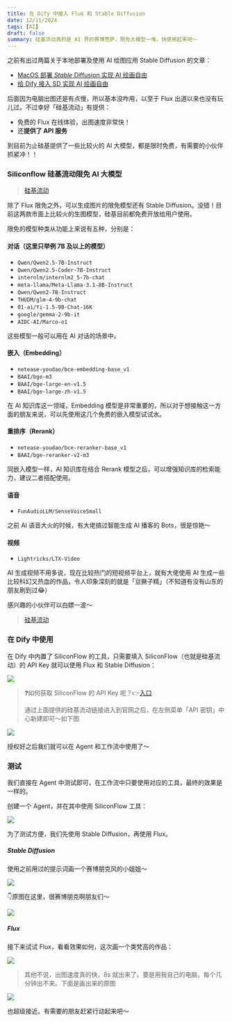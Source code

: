 ```yaml
---
title: 在 Dify 中接入 Flux 和 Stable Diffusion
date: 12/11/2024
tags: [AI]
draft: false
summary: 硅基流动真的是 AI 界的赛博菩萨，限免大模型一堆，快使用起来吧～
---
```


之前有出过两篇关于本地部署及使用 AI 绘图应用 Stable Diffusion 的文章：

*   [MacOS 部署 *Stable* Diffusion 实现 AI 绘画自由](https://mp.weixin.qq.com/s/JZ6Hflg6-ZcYbRYGrcfabw)
*   [给 Dify 接入 SD 实现 AI 绘画自由](https://mp.weixin.qq.com/s/vIUycZfhlFTGhhSSDcUJ6g)

后面因为电脑出图还是有点慢，所以基本没咋用，以至于 Flux 出道以来也没有玩儿过。不过幸好「硅基流动」有提供：

*   免费的 Flux 在线体验，出图速度非常快！
*   还**提供了 API 服务**

到目前为止硅基提供了一些比较火的 AI 大模型，都是限时免费，有需要的小伙伴抓紧冲！！

### Siliconflow 硅基流动限免 AI 大模型

> [硅基流动](https://cloud.siliconflow.cn/i/vhHfOKhq)

除了 Flux 限免之外，可以生成图片的限免模型还有 Stable Diffusion。没错！目前这两款市面上比较火的生图模型，硅基目前都免费开放给用户使用。

限免的模型种类从功能上来说有五种，分别是：

#### 对话（这里只举例 7B 及以上的模型）

*   `Qwen/Qwen2.5-7B-Instruct`
*   `Qwen/Qwen2.5-Coder-7B-Instruct`
*   `internlm/internlm2_5-7b-chat`
*   `meta-llama/Meta-Llama-3.1-8B-Instruct`
*   `Qwen/Qwen2-7B-Instruct`
*   `THUDM/glm-4-9b-chat`
*   `01-ai/Yi-1.5-9B-Chat-16K`
*   `google/gemma-2-9b-it`
*   `AIDC-AI/Marco-o1`

这些模型一般可以用在 AI 对话的场景中。

#### 嵌入（Embedding）

*   `netease-youdao/bce-embedding-base_v1`
*   `BAAI/bge-m3`
*   `BAAI/bge-large-en-v1.5`
*   `BAAI/bge-large-zh-v1.5`

在 AI 知识库这一领域，Embedding 模型是非常重要的，所以对于想接触这一方面的朋友来说，可以先使用这几个免费的嵌入模型试试水。

#### 重排序（Rerank）

*   `netease-youdao/bce-reranker-base_v1`
*   `BAAI/bge-reranker-v2-m3`

同嵌入模型一样，AI 知识库在结合 Rerank 模型之后，可以增强知识库的检索能力，建议二者搭配使用。

#### 语音

*   `FunAudioLLM/SenseVoiceSmall`

之前 AI 语音大火的时候，有大佬搞过智能生成 AI 播客的 Bots，很是惊艳～

#### 视频

*   `Lightricks/LTX-Video`

AI 生成视频不用多说，现在比较热门的短视频平台上，就有大佬使用 AI 生成一些比较科幻又热血的作品，令人印象深刻的就是「豆撅子精」（不知道有没有山东的朋友刷到过😂）

感兴趣的小伙伴可以白嫖一波～

> [硅基流动](https://cloud.siliconflow.cn/i/vhHfOKhq)

### 在 Dify 中使用

在 Dify 中内置了 SiliconFlow 的工具，只需要填入 SiliconFlow（也就是硅基流动）的 API Key 就可以使用 Flux 和 Stable Diffusion：

![](https://note.ihsxu.com/api/imgs/1733669256945.webp)

> ❓如何获取 SiliconFlow 的 API Key 呢？👉[入口](https://cloud.siliconflow.cn/i/vhHfOKhq)
>
> 通过上面提供的硅基流动链接进入到官网之后，在左侧菜单「API 密钥」中心新建即可～如下图

![](https://note.ihsxu.com/api/imgs/1733669715344.webp)

授权好之后我们就可以在 Agent 和工作流中使用了～

### 测试

我们直接在 Agent 中测试即可，在工作流中只要使用对应的工具，最终的效果是一样的。

创建一个 Agent，并在其中使用 SiliconFlow 工具：

![](https://note.ihsxu.com/api/imgs/1733669905665.webp)

为了测试方便，我们先使用 Stable Diffusion，再使用 Flux。

##### Stable Diffusion

使用之前用过的提示词画一个赛博朋克风的小姐姐～

![](https://note.ihsxu.com/api/imgs/1733754610356.webp)

👇原图在这里，很赛博朋克啊朋友们～

![](https://note.ihsxu.com/api/imgs/1733754655606.webp)

##### Flux

接下来试试 Flux，看看效果如何，这次画一个类梵高的作品：

![](https://note.ihsxu.com/api/imgs/1733755231136.webp)

> 其他不说，出图速度真的快，8s 就出来了。要是用我自己的电脑，每个几分钟出不来。下面是画出来的原图

![](https://note.ihsxu.com/api/imgs/1733755370187.webp)

也超级接近。有需要的朋友赶紧行动起来吧～

